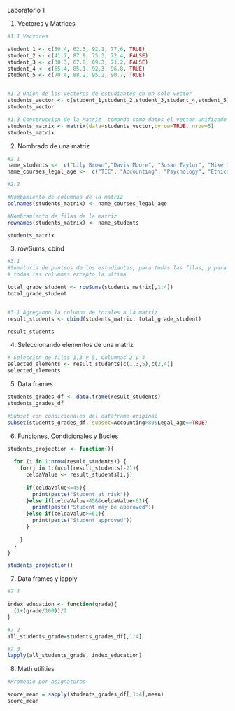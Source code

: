 Laboratorio 1

1. Vectores y Matrices

```r
#1.1 Vectores

student_1 <- c(50.4, 62.3, 92.1, 77.6, TRUE)
student_2 <- c(41.7, 87.9, 75.3, 72.4, FALSE)
student_3 <- c(30.3, 67.8, 69.3, 71.2, FALSE)
student_4 <- c(65.4, 85.1, 92.3, 96.8, TRUE)
student_5 <- c(70.4, 88.2, 95.2, 90.7, TRUE)


#1.2 Union de los vectores de estudiantes en un solo vector
students_vector <- c(student_1,student_2,student_3,student_4,student_5)
students_vector

#1.3 Construccion de la Matriz  tomando como datos el vector unificado anterior
students_matrix <- matrix(data=students_vector,byrow=TRUE, nrow=5)
students_matrix
```

2. Nombrado de una matriz

```r
#2.1
name_students <-  c("Lily Brown","Davis Moore", "Susan Taylor", "Mike Jones","Tom Hill")
name_courses_legal_age <-  c("TIC", "Accounting", "Psychology", "Ethics","Legal_age")

#2.2

#Nombamiento de columnas de la matriz
colnames(students_matrix) <- name_courses_legal_age

#Nombramiento de filas de la matriz
rownames(students_matrix) <- name_students

students_matrix

```

3. rowSums, cbind

```r
#3.1
#Sumatoria de punteos de los estudiantes, para todas las filas, y para 
# todas las columnas excepto la ultima 

total_grade_student <- rowSums(students_matrix[,1:4])
total_grade_student


#3.1 Agregando la columna de totales a la matriz
result_students <- cbind(students_matrix, total_grade_student)

result_students
```

4. Seleccionando elementos de una matriz

```r
# Seleccion de filas 1,3 y 5, Columnas 2 y 4
selected_elements <- result_students[c(1,3,5),c(2,4)]
selected_elements

```


5. Data frames


```r

students_grades_df <- data.frame(result_students)
students_grades_df

```
```r
#Subset con condicionales del dataframe original
subset(students_grades_df, subset=Accounting>80&Legal_age==TRUE)
```

6. Funciones, Condicionales y Bucles
```r


students_projection <- function(){
  
  for (i in 1:nrow(result_students)) {
    for(j in 1:(ncol(result_students)-2)){
      celdaValue <- result_students[i,j]
      
      if(celdaValue<=45){
        print(paste("Student at risk"))
      }else if(celdaValue>45&&celdaValue<61){
        print(paste("Student may be approved"))
      }else if(celdaValue>=61){
        print(paste("Student approved"))
      }
      
    }
  }
}

students_projection()

```
 
7. Data frames y lapply

```r
#7.1

index_education <- function(grade){
  (1+(grade/100))/2
}

#7.2
all_students_grade=students_grades_df[,1:4]

#7.3
lapply(all_students_grade, index_education)

```


8. Math utilities


```r
#Promedio por asignaturas

score_mean = sapply(students_grades_df[,1:4],mean)
score_mean
```

